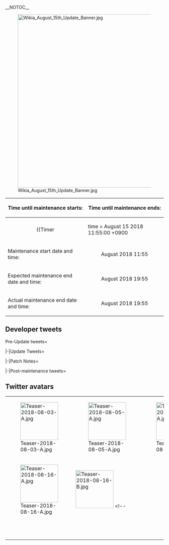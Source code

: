 __NOTOC__

<div style="float:right">{{Edit|Partials/Updates/2018 August {{Ordinal|15}}}}</div>

[[File:Wikia_August_15th_Update_Banner.jpg|550px|center|frameless|link=]]

{{clear}}

{| class="wikitable"
!Time until maintenance starts:
!Time until maintenance ends:
|-
| align="center" |{{Timer
|time = August 15 2018 11:55:00 +0900
|style = font-weight:bold;
|endClass = Maintstarts
|endText = '''Maintenance has begun.'''}}
| align="center" |{{Timer
|time = August 17 2018 19:55:00 +0900
|style = font-weight:bold;
|endClass = Maintends
|endText = '''Maintenance has ended.'''}}
|-
! scope="row" | Maintenance start date and time:
| align="center" | August {{Ordinal|15}} 2018 11:55
|-
! scope="row" | Expected maintenance end date and time:
| align="center" | August {{Ordinal|17}} 2018 19:55
|-
! scope="row" | Actual maintenance end date and time:
| align="center" | August {{Ordinal|17}} 2018 19:55
|}

{{:Partials/Updates/2018 HTML5 Block-1/Content|thread=true}}

== Developer tweets ==
<tabber>Pre-Update tweets=
{{MultiTweet
|MultiTweetID = preUpdate
|color = #ace
|title = Pre Update

|link01 = https://twitter.com/KanColle_STAFF/status/1025567180170059776
|JP01 = 現在「艦これ」運営鎮守府で換装投入準備を進めている「艦これ」第二期(HTML5化)【Block-1】は、最も基本的なバージョンです。【HTML5】移行及び「艦これ」の現機能をほぼ全搭載、さらに新機能も一部先行実装予定です。
※第二期は各【Block】投入時に、段階的に新機能を実装してまいります！
|EN01 = Currently KanColle Development Team is under preparation for the conversion into KanColle 'Phase 2 (HTML5 Ver.)' [Block-1], which will be the most basic version.

After the transition into [HTML5], majority of the currently existing KanColle Game System will be included, and Pre-Release of New Game Mechanics will partially be included as well.

※Phase 2 will have New Mechanics implemented Step-by-Step as we go into each [Block] respectively!
|TL01 = [[User:Shinhwalee|Shinhwalee]]

|link02 = https://twitter.com/KanColle_STAFF/status/1025572435670708224
|JP02 = 今夏投入「艦これ」第二期(HTML5)【Block-1】では
1.艦隊の【艦娘】達を「全て引き継ぎ」ます。
2.艦隊の【装備】群を「引き継ぎ予定」です。
3.各【作戦海域】は「一部更新/新規実装予定」です。
4.各【作戦海域方面】開放状況は、上記3実装に伴い、「各第二作戦海域以降は初期化予定」です。
|EN02 = In the KanColle Phase 2 (HTML5) [Block-1],
<br>
1. All Ship Girls in your Fleet will be inherited.<br>

2. All Equipment in your Fleet are "planned to be inherited".<br>

3. All respective Operation Ocean Areas will be going through a partial update, and will be newly implemented.<br>

4. In conjunction of the Three Implementations listed above, the Opening Situation for each respective Operation Ocean Area Districts will have all Maps after the 2nd Operation Ocean Area in each respective districts will go through initialization.
|TL02 = [[User:Shinhwalee|Shinhwalee]]

|link03 = https://twitter.com/KanColle_STAFF/status/1025574021931261952
|JP03 = 今夏投入「艦これ」第二期(HTML5)【Block-1】では
5.【母港】及び【ドック】拡張状況等は「全て引き継ぎ」ます。
6.【アイテム】保有状態は「全て引き継ぎ」ます。
今月下旬以降開始予定【晩夏イベ】：期間限定海域は、【Block-1】投入/安定後に開催予定です。予めご留意頂けますと幸いです。
|EN03 = In the KanColle Phase 2 (HTML5) [Block-1] being implemented this Summer,
<br>
5. Your Expansions of the Naval Base Slots and the Dock will all be Inherited.<br>

6. All Items in your possession will be inherited. 
<br>

The Limited-time Operational Area 'Late Summer' Event which is scheduled to start in Late August this month will take place after the implementation of [Block-1] and stabilization of the contents.
Please be advised.
|TL03 = [[User:Shinhwalee|Shinhwalee]]

|link04 = https://twitter.com/KanColle_STAFF/status/1025576296623964162
|JP04 = 今夏投入「艦これ」第二期(HTML5)【Block-1】、前述2【装備】の補足です。
・既存の【装備】がなくなることは予定していません。
・一部の【装備】グラフィック等が更新される可能性があります。
・【Block-1】投入時に、可能であれば【装備保有枠】を拡張する可能性があります(無償です)。
|EN04 = We will outline additional information regarding the previously disclosed information about #2: Equipment, which will be implemented in the KanColle Phase 2 (HTML5) [Block-1] during this Summer.<br>
ㆍ We will not be deleting any Equipment you have in possession previously.<br>
ㆍ Certain Equipments' Graphics may receive a revision update.<br>
ㆍ When we implement [Block-1], if possible we may be expanding the Equipment Possession Slots Capacity (It will be FREE). 
|TL04 = [[User:Shinhwalee|Shinhwalee]]

|link05 = https://twitter.com/KanColle_STAFF/status/1025578166260129792
|JP05 = 今夏投入予定「艦これ」第二期(HTML5)【Block-1】、投入換装タイミングは今月前半一杯を予定していますが、換装準備状況によっては安全を見て変更させて頂く可能性があります。提督の皆さん、大変恐縮ですが、予めご了承頂けますと幸いです。鋭意準備を進めてまいります！
|EN05 = The KanColle Phase 2 (HTML5) [Block-1] Implementation timing is scheduled for Early August this month, but depending on the situation for Transition Preparation, if it feels unsafe to proceed, we may delay the implementation date.
Admirals, we are very sorry for the inconvenience that may come, but we hope for your understanding. We will do our best to prepare for the release!
|TL05 = [[User:Shinhwalee|Shinhwalee]]

|link06 = https://twitter.com/KanColle_STAFF/status/1026629182787268608
|JP06 = 前回「艦これ」稼働全サーバ群メンテナンス＆アップデートでは【母港最大拡張枠(運用艦娘+10隻/+40装備)の拡大】及び【艦隊記録拡張枠の拡大(+1枠)】も実施しています。運用艦娘数及び艦隊記録数が増えてきた提督方は活用もご検討ください。同拡張分は、第二期に「全て継承」されます。
|EN06 = In the previous KanColle server maintenance & update we increased port slot maximum (+10 ships / +40 pieces of equipment) as well as fleet preset maximum (+1 slot). Admirals who're using more and more ship girls as well as fleet presets may want to keep this in mind. Said expansions will of course all carry over into Phase 2.
|TL06 = [[User:Admiral Mikado|Admiral Mikado]]

|link07 = https://twitter.com/KanColle_STAFF/status/1026631068114333696
|JP07 = 現在「艦これ」運営鎮守府は、「艦これ」第二期(HTML5化)【Block-1】の実装準備を鋭意進めています。第二期では、保有【艦娘】及び【装備(何点かはグラ/表記等が一部更新されます。予めご了承ください)】は継承されます。また、各装備の【改修】状況及び【航空隊の練度】も全て継承されます。
|EN07 = The KanColle development is diligently working on KanColle Phase 2 (HTML5 transition) Block-1. All your ship girls as well as equipment (artworks/descriptions/etc. of certain pieces will be updated. Keep this in mind.) will be carried over to Phase 2. Furthermore, Any equipment improvements as well as aircraft proficiency levels will also be carried over in their entirety.
|TL07 = [[User:Admiral Mikado|Admiral Mikado]]

|link08 = https://twitter.com/KanColle_STAFF/status/1027301332154081280
|JP08 = 本日も「艦これ」運営鎮守府は朝から「艦これ」第二期(HTML5化)【Block-1】の実装準備を進めています。「艦これ」第二期は【HTML5】に換装致します。
【HTML5】が動作する【Windows】PC環境等、そして同【Mac OS】環境での動作も可能となる予定です。
|EN08 = Even today, the KanColle Development Team is preparing for the release of the KanColle Phase 2 (HTML5 Ver.) [Block-1]. 
KanColle Phase 2 will be going through transition into HTML5.
It will become possible to operate in a HTML5 Running Windows PC and Mac OS environment.
|TL08 = [[User:Shinhwalee|Shinhwalee]]

|link09 = https://twitter.com/KanColle_STAFF/status/1027303012795002880
|JP09 = 「艦これ」第二期(HTML5化)【Block-1】への換装を主軸とした大規模メンテンナス＆アップデートは今夏「来週中盤」を予定しています。同続報は、またご案内させて頂きます。※状況によっては、安全第一で同メンテスケジュールを変更させて頂く可能性もあります。予めご了承頂けますと幸いです。
|EN09 = The Large-Scale Maintenance & Update for the transition of KanColle Phase 2 (HTML5 Ver.) [Block-1] is expected to take place in the Middle of Next Week.
We will outline further information regarding this.
※Depending on the situation, with safety as priority, we may change the Maintenance Schedule. We hope for your understanding.
|TL09 = [[User:Shinhwalee|Shinhwalee]]

|link10 = https://twitter.com/KanColle_STAFF/status/1028458229368381440
|JP10 = 「艦これ」稼働全サーバ群は、【8/15(水) AM11:55】よりメンテナンス＆アップデートを実施させて頂く予定です。同大規模メンテでは
●DBのフルバックアップ
●転属第ニ弾(12サーバ群への異動)実施
●「艦娘」高解像度化アセットの投入
●第二期(HTML5化)【Block-1】への換装
を実施予定です。
|EN10 = The next KanColle Maintenance will take place next Wednesday August 15th, from 11:55 AM. 
During this Large-scale Maintenance, the following will be applied:

* Backup of All Database
* Server Transfer 2nd Round (Transfer applied towards remaining 12 Servers)
* Implementation of High-Definition Resolution Assets of all Ship Girls
* Phase 2 (HTML5 Ver.) [Block-1] Transition.
|TL10 = [[User:Shinhwalee|Shinhwalee]]

|link11 = https://twitter.com/KanColle_STAFF/status/1028460921012740096
|JP11 = 次回「艦これ」稼働全サーバ群メンテナンスは、「艦これ」史上最大規模となるメンテナンス＆アップデートです。安全第一での作業に努めます。同開始予定は【8/15(水) AM11:55】、第二期(HTML5化)【Block-1】への換装完了は【8/17(金) 18:00】を予定しています。大変恐縮です…(続きます)
|EN11 = The upcoming KanColle server maintenance will be the largest maintenance in the history of KanColle. We'll strive to put safety first. It'll start on August 15th at 11:55 AM, and the transition to Phase 2 (HTML5) Block-1 is planned to be completed on August 17th at 18:00. We're terribly sorry... (To-Be-Continued) 
|TL11 = [[User:Admiral Mikado|Admiral Mikado]]

|link12 = https://twitter.com/KanColle_STAFF/status/1028462375668576256
|JP12 = 大変恐縮です、本大規模メンテナンス＆アップデート、提督の皆さん、ご協力頂けますと幸いです。お時間が掛かってしまって、申し訳ありません。可能な限り慎重に、安全第一で作業を進めてまいります。提督の皆さん、第二期に向かう「艦これ」と「艦娘」達、何卒どうぞよろしくお願い致します。
|EN12 = We are extremely sorry, but we hope for all Admirals' cooperation for this Large-Scale Maintenance & Updates.
We are very sorry that it took us this long for the implementation to come. We will proceed with the Maintenance Work with safety as top priority.
Admirals, we hope you for the best for the KanColle and the Ship Girls heading into Phase Two.
|TL12 = [[User:Shinhwalee|Shinhwalee]]

|link13 = https://twitter.com/KanColle_STAFF/status/1029170183150043139
|JP13 = 「艦これ」運営鎮守府は、「艦これ」第二期(HTML5)【Block-1】への換装準備を鋭意進めています。同換装を主軸とした大規模メンテナンス＆アップデートは、明日【8/15(水) AM11:55】より開始予定です。本メンテは長時間＆大規模です。提督の皆さん、大変恐縮です、何卒よろしくお願い致します！
|EN13 = The KanColle development team is diligently working on preparations for the KanColle Phase 2 (HTML5) Block-1 transition. The upcoming large-scale maintenance & update, the majority of which consisting of said transition, will start tomorrow (August 15th) at 11:55 AM. It'll take a long time and, as already mentioned, be large-scale. We're terribly sorry for that and appreciate your understanding.
|TL13 = [[User:Admiral Mikado|Admiral Mikado]]

|link14 = https://twitter.com/KanColle_STAFF/status/1029171895504003072
|JP14 = 「艦これ」第二期(HTML5)【Block-1】によって、「艦これ」は現在のFlashからHTML5ベースに全換装されます。【Block-1】は、その最も基本的なバージョンで、現在「艦これ」が持つ機能をほぼそのまま継承/搭載しています(見た目も大きく変わりません。ただし、DB構造にも改修を施し…(続きます)
|EN14 = The KanColle Phase 2 (HTML5 Ver.) [Block-1] will have KanColle convert from the current Flash platform into the new HTML5 platform.
[Block-1] will be the most basic version, where the majority of the currently existing KanColle Game Mechanism will be inherited/included
(The Design will mostly stay the same as well). However the Database Structure will be remodeled... (To-Be-Continued)
|TL14 = [[User:Shinhwalee|Shinhwalee]]

|link15 = https://twitter.com/KanColle_STAFF/status/1029173125173243905
|JP15 = 「艦これ」第二期(HTML5)【Block-1】では、DB(データベース)構造に改修を施し、これまで増築による増築を重ねていた同内容を再整理、【艦娘】ソートシステムの(地味ではありますが)近代化改修を行っています。同ソートでは、従来と並び順が変わります。予めご留意ください。また…(続きます)
|EN15 = For KanColle Phase 2 (HTML5) Block-1 we are going to modify the game's database structure and rearrange the contents that have been added to it one after another, and modernise the ship girl sorting system (we know it's not much). The sort order will be different to what it has been like so far. Please bear this in mind. Furthermore... (TBC)
|TL15 = [[User:Admiral Mikado|Admiral Mikado]]

|link16 = https://twitter.com/KanColle_STAFF/status/1029175943372230661
|JP16 = 「艦これ」第二期(HTML5)【Block-1】では、「艦これ」ゲーム画面自体の高解像度化を合わせて実施致します。【画面サイズ】を従来より、縦+50%拡大、横+50%拡大、面積にして2倍以上(同第一期比)大きく再実装する予定です。同改修により、提督の皆さんに「艦娘」の姿をより鮮明にお贈りします。
|EN16 = For KanColle Phase 2 (HTML5) Block-1 we are also going to increase the game window resolution. The window size will increase by 50% both horizontally and vertically, which means the new window surface will be more than double its original size. This upgrade should provide admirals with an even clearer image of their ship girls.
|TL16 = [[User:Admiral Mikado|Admiral Mikado]]

|link17 = https://twitter.com/KanColle_STAFF/status/1029177396681826304
|JP17 = 次回「艦これ」稼働全サーバ群メンテナンスは、明日【8/15(水) AM11:55】より開始、同作業完了は【8/17(金) 18:00】を予定しています。同メンテによって、第二期(HTML5)【Block-1】への換装を実施致します。提督の皆さん、長時間＆大規模メンテとなり大変恐縮です。ご協力何卒お願い致します。
|EN17 = The next KanColle Server Maintenance will start tomorrow Wednesday August 15th from 11:55 AM, and the end date is slated to be Friday, August 17th at 18:00. 
Through this Maintenance, the Game will be remodeled into the Phase 2 (HTML5) [Block-1]. 

Admirals, it will be a very long Maintenance, and we apologize for the inconvenience. We hope for your cooperation.
|TL17 = [[User:Shinhwalee|Shinhwalee]]

|link18 = https://twitter.com/KanColle_STAFF/status/1029535566986014720
|JP18 = 「艦これ」稼働全サーバ群は、本日【11:55】よりメンテナンスに入ります。同メンテナンスは、長時間＆大規模メンテナンスです。同作業完了は、【8/17(金) 18:00】を予定しています。本大規模メンテに伴うアップデートによって、「艦これ」第二期(HTML5)【Block-1】への換装を実施予定です。
#艦これ
|EN18 = The KanColle server maintenance is going to start today at 11:55. It'll be a large-scale maintance and take a long time. Estimated time of completion is August 17th, 18:00. The update during said large-scale maintenance includes the transition to KanColle Phase 2 (HTML5) Block-1.
|TL18 = [[User:Admiral Mikado|Admiral Mikado]]

|link19 = https://twitter.com/KanColle_STAFF/status/1029561152009723904
|JP19 = 「艦これ」稼働全サーバ群は、この後【11:55】より長時間＆大規模メンテナンスに入ります。
提督の皆さん、「艦これ」第一期、五年間、ありがとうございました！
心より、感謝申し上げます！
|EN19 = 
|TL19 = 

|link20 = https://twitter.com/KanColle_STAFF/status/1029565862355730432
|JP20 = 「艦これ」稼働全サーバ群は、長時間＆大規模メンテナンスに突入しました。同作業完了は【8/17(金) 18:00】を予定しています。本メンテに伴うアップデートによって、「艦これ」第二期(HTML5)【Block-1】への換装を実施予定です。艦娘たち、そして提督の皆さん、第一期本当にお疲れさまでした！
|EN20 = 
|TL20 = 

|link21 = 
|JP21 = 
|EN21 = 
|TL21 = 

|link22 = 
|JP22 = 
|EN22 = 
|TL22 = 

|link23 = 
|JP23 = 
|EN23 = 
|TL23 = 

|link24 = 
|JP24 = 
|EN24 = 
|TL24 = 
}}


|-|Update Tweets=
{{MultiTweet
|MultiTweetID = Update
|color = #ace
|title = Update


|link01 = https://twitter.com/KanColle_STAFF/status/1029892523185958912
|JP01 = 「艦これ」稼働全サーバ群長時間＆大規模メンテナンスは、12サーバ群への転属第二弾実施も完了し、中盤のシークエンスに入りました。これまでの作業は順調に進捗しています。予定通り作業が完了すれば、明日【8/17(金) 18:00】に各サーバ群の再開放を実施予定です。安全第一で作業に努めます。
|EN01 = Through the currently running KanColle Servers' Long Term Large Scale Maintenance, we have completed the 2nd Round of Server Transfers, and have gone into the Middle Sequence of the Maintenance. 
So far we are progressing very smoothly. If all tasks are completed as scheduled, all Servers will be re-opened up tomorrow Friday August 17th at 18:00. 
We will do our best to proceed with safety as top priority.
|TL01 = [[User:Shinhwalee|Shinhwalee]]

|link02 = https://twitter.com/KanColle_STAFF/status/1029897037230133248
|JP02 = 「艦これ」稼働全サーバ群長時間＆大規模メンテナンス中ですが、まだ、まだ夏は終わっていないっ…！ということで、本メンテが無事終了すれば、第二期(HTML5)【Block1】換装記念、艦娘【水着mode】を一隻追加実装予定です！そろそろカボチャも美味しい季節…こちらも少しだけお楽しみに！
|EN02 = The large-scale and super-long KanColle server maintenance is still going on, but summer is not over yet! With that said, once the maintenance is over, we're going to add one more Swimsuit CG to celebrate the transition to Phase 2 (HTML5) Block1! It's almost the season of delicious pumpkins... It's not much, but look forward to it!
|TL02 = [[User:Admiral Mikado|Admiral Mikado]]

|link03 = https://twitter.com/KanColle_STAFF/status/1030112199660822529
|JP03 = マルマルフタマル。提督の皆さん、お疲れさまです。

「艦これ」稼働全サーバ群は長時間＆大規模メンテナンスを実施中です。現在作業は、後半のシークエンスに移行しつつあります。これまでのところ、作業は予定通り進捗しています。引き続き安全第一で、作業を進めてまいります！
|EN03 = 
|TL03 = 

|link04 = https://twitter.com/KanColle_STAFF/status/1030249723565760512
|JP04 = 現在実施中の「艦これ」稼働全サーバ群長時間＆大規模メンテナンスの完了を以て、私達「艦これ」は第二期(HTML5)【Block-1】への換装を敢行致します。
本【Block-1】は、第二期(HTML5)の最も基本的な初期バージョンです。同換装作業完了は、現時点では本日【18:00】を予定しています。
|EN04 = 
|TL04 = 

|link05 = https://twitter.com/KanColle_STAFF/status/1030333309266456576
|JP05 = 「艦これ」稼働全サーバ群の第二期(HTML5)【Block-1】への換装を主目的とした長時間＆大規模メンテナンスは、全サーバ群各艦隊の「艦娘」データベース更新を終え、最終シークエンスの一歩手前まで進捗しました。データの更新は無事完了しています。
|EN05 = The long term large scale Maintenance for the transition into KanColle Phase 2 (HTML5) [Block-1] has just completed the update of all servers' respective Fleets' Ship Girls Database, and have reached its final sequence. 

The Data Update is safely reaching completion.
|TL05 = [[User:Shinhwalee|Shinhwalee]]

|link06 = https://twitter.com/KanColle_STAFF/status/1030344237714292737
|JP06 = 「艦これ」稼働各サーバ群長時間＆大規模メンテナンスは、再開放に向けた最終シークエンス前の各実装状態確認作業中です。現在一部サーバに遅れが出ており、復旧実装に入っています。全サーバ群開放時を【19:55】に再設定させて頂けますと助かります。大変申し訳ありません。作業を急ぎます。
|EN06 = All running KanColle Servers' Long-Term Large Scale Maintenance is in its Final Sequence while confirming each respective Contents, with opening the Servers as its goal.
However certain Servers are currently experiencing delays and we have currently gone into the process of repair. 
All Server Opening Time is rescheduled to be at 19:55. We deeply apologize for the inconvenience. We will try to finish the tasks as soon as possible.
|TL06 = [[User:Shinhwalee|Shinhwalee]]

|link07 = https://twitter.com/KanColle_STAFF/status/1030346359885389824
|JP07 = 「艦これ」第二期(HTML5)【Block-1】は、HTML5が稼働する下記ブラウザ環境で動作可能です。
▼Windows環境
【Windows 8以降】Google Chrome / Mozilla Firefox / Microsoft Edge 
▼Mac OS環境
【Mac OSX 10.11以降】Google Chrome / Mozilla Firefox / Safari11以上
|EN07 = The KanColle Phase 2 (HTML5) [Block-1] will be available to play on HTML5-Running Browsers of the following:

▼Windows PC
【Windows 8 or Higher 】Google Chrome / Mozilla Firefox / Microsoft Edge

▼Mac OS PC
【Mac OSX 10.11 or Higher】
Google Chrome / Mozilla Firefox / Safari 11 or Higher
|TL07 =  [[User:Shinhwalee|Shinhwalee]]

|link08 = https://twitter.com/KanColle_STAFF/status/1030348098172645376
|JP08 = 上記HTML5稼働ブラウザ環境は推奨環境です。上記以外でもそれぞれの環境により稼働しますが、可能であれば本ブラウザ環境でのプレイをお薦め致します。
|EN08 = The HTML5-Running Browser environment stated beforehand are Minimum Recommendations.

The game may still be run in other respective environments outside of the recommendations given, but we recommend for you to play in the minimum recommended Browser environment given.
|TL08 = [[User:Shinhwalee|Shinhwalee]]

|link09 = https://twitter.com/KanColle_STAFF/status/1030349439204876289
|JP09 = 「艦これ」第二期(HTML5)【Block-1】換装後、現在のAndroid版は発展的に統合を予定しています。ですが、本アップデート後、リニューアル後の各作戦海域はAndroid版にも投入、同環境でプレイ可能です。
※艦ソート順序は、第二期仕様となります。
※ただし、第二期の機能は原則使用できません。
|EN09 = After the transition into KanColle Phase 2 (HTML5) [Block-1], the current Android App will be updated the same as well.

You will still be however be able to sortie into each respective Renewed Operational Area Maps on the Android Ver. as well.
※ The Ship Sort Order System is a Phase 2 Content
※ However in principle, the Phase 2 Game Mechanics will be unavailable to use
|TL09 = [[User:Shinhwalee|Shinhwalee]]

|link10 = https://twitter.com/KanColle_STAFF/status/1030350788080459776
|JP10 = どの環境下においても、「艦これ」第二期の作戦データベースは共通です。第二期UI機能の一部は使用できませんが、本アップデート完了後でも、現行Android版で第二期作戦海域の攻略＆艦隊運用/育成は可能です。
|EN10 =  No matter which environment you play the game in, all KanColle Phase 2 Operation Data are common.
The Phase 2 UI mechanics will partially be unavailable to use, but even after the completion of the current update, in the Android Ver. you will still be able to Organize and Sortie your Fleets out to the Renewed Phase 2 Operational Area Maps.
|TL10 =[[User:Shinhwalee|Shinhwalee]]


|link11 = https://twitter.com/KanColle_STAFF/status/1030352537776345088
|JP11 = 「艦これ」第二期(HTML5)【Block-1】換装後、前述のHTML5ブラウザ環境下において、「艦これ」プレイ画面は面積において約二倍以上、各「艦娘」たちをより高解像度でお届け致します！
|EN11 =We will be presenting each Ship Girls in a higher Resolution KanColle Game Screen more than 2x Times higher after the full transition of KanColle Phase 2 (HTML5) [Block-1]!
|TL11 = [[User:Shinhwalee|Shinhwalee]]

|link12 = https://twitter.com/KanColle_STAFF/status/1030381206225862656
|JP12 = 「艦これ」稼働各サーバ群長時間＆大規模メンテナンスは、最終シークエンスに突入しました。現時点最新の全サーバ群開放時間は、本日【19:55】を予定しています。この後19:30前後より、本メンテナンスに伴うアップデート情報及び同関連情報をお知らせしてまいります。
|EN12 = 
|TL12 = 

|link13 = https://twitter.com/KanColle_STAFF/status/1030391320110456832
|JP13 = メンテナンス直後は接続が集中します。また安定するまで予期しない挙動、接続が不安定となる状態が発生する場合があります。提督の皆さん、本長時間＆大規模メンテナンスが完了してもすぐには飛び込まず、少し時間をおいてからご接続いただけますと、大変助かります！
今暫くお待ちください。
|EN13 = 
|TL13 = 

|link14 = https://twitter.com/KanColle_STAFF/status/1030401303606833153
|JP14 = この後、【19:55】より「艦これ」各サーバ群再開放を開始してまいります。
※まず、「艦これ」第二期(HTML5)【Block-1】換装を実施致します。
※現行Android版は、同換装処置全完了後、【20:50】前後より接続を開放致します。申し訳ありません、こちらは少しの間お待ち頂けますと幸いです。
|EN14 = 
|TL14 = 

|link15 = 
|JP15 = 
|EN15 = 
|TL15 = 
}}

|-|Patch Notes=
{{MultiTweet
|MultiTweetID = patch
|color = #ace
|title = Patch notes

|link01 = https://twitter.com/KanColle_STAFF/status/1030402698414190592
|JP01 = 「艦これ」全サーバ群長時間＆大規模メンテナンスに伴うアップデート情報を
お知らせしていきます。

01▼「艦これ」第二期(HTML5)【Block-1】換装開始！
「艦これ」第二期の基本バージョン、第二期(HTML5)【Block-1】をHTML5ベースで稼働するブラウザゲームとして、換装投入開始します。
|EN01 = We are now going to post the patch notes of this very long large-scale KanColle server maintenance

01▼ Transition to KanColle Phase 2 (HTML5) Block-1
We've switched to the base version of KanColle Phase 2 i.e. Phase 2 (HTML5) Block-1, which is using HTML5 as its base.

|TL01 = [[User:Admiral Mikado|Admiral Mikado]]

|link02 = https://twitter.com/KanColle_STAFF/status/1030403530350186496
|JP02 = 02▼各【作戦海域】の第二期リニューアル実装開始！
中部海域全域、鎮守府海域【#1-6】鎮守府近海航路、北方海域【#3-5】北方AL海域を除く各作戦海域が、第二期作戦開始と共にリニューアル実装されます。
※敵艦隊や航路分岐条件等は、今後更新される場合があります。
|EN02 = 02▼ Phase 2 map renewal
With Phase 2 all maps except the entirety of World 6, 1-6 and 3-5 have been revamped from the ground up.
※Enemy fleets, branching routes etc. may be different.
|TL02 = [[User:Admiral Mikado|Admiral Mikado]]

|link03 = https://twitter.com/KanColle_STAFF/status/1030404726603444224
|JP03 = 03▼「艦これ」ゲーム画面拡大＆「艦娘」【解像度向上】
「艦これ」第二期(HTML5)【Block-1】では、「艦これ」ゲーム画面を約二倍の面積、1200pixel×720pixelに拡張、併せて各「艦娘」の表示解像度向上を図ります。これからも「艦これ」と「艦娘」をどうぞよろしくお願い致します！
|EN03 = 03▼ KanColle game resolution upgrade & Ship Girl resolution upgrade
For KanColle Phase 2 (HTML5) Block-1 we have increased the game's resolution to 1200x720, so roughly double its original size, and accordingly increased the each ship girl game asset's resolution as well. Please keep taking care of KanColle and your ship girls!
|TL03 = [[User:Admiral Mikado|Admiral Mikado]]

|link04 = https://twitter.com/KanColle_STAFF/status/1030405411466178562
|JP04 = 04▼【サーバ間転属(第二弾)】の実施
先に希望を募った「異動願い」により、抽選でサーバ間転属の第二弾を実施しました。
※転属実施は抽選です。
※今回の転属先は、後半12サーバ群が対象です。
※転属実施をもって辞令発表とさせて頂きます。
|EN04 = 04▼ Server Transfer, Round 2
We've completed the second server transfer round, the winners of which have been chosen via lottery.
※ Winners were chosen via lottery.
※ This round was for admirals were transferred to the remaining 12 servers.
※ We'll publish a personnel change notice with the server transfer.
|TL04 = [[User:Admiral Mikado|Admiral Mikado]]

|link05 = https://twitter.com/KanColle_STAFF/status/1030406071683170304
|JP05 = 05▼【装備運用枠】の無償拡張
各提督方の母港「装備運用枠」を【+20装備分】、無償拡張します。
※既に着任されている提督はもちろん、新規着任提督にも適用されます。
※第二期(HTML5)【Block-1】はもちろん、現行Android版でも、同じく拡張致します。
|EN05 = 05▼ Free equipment slot expansion
All admirals receive 20 equipment slots free of charge.
* This applies to both old and new admirals.
* And of course both Phase 2 (HTML5) Block-1 and the Android version.
|TL05 = [[User:Admiral Mikado|Admiral Mikado]]

|link06 = https://twitter.com/KanColle_STAFF/status/1030406676451680256
|JP06 = 06▼【装備】の継承＆一部【装備】更新実装
実装済の「装備」は全て第二期に継承されます。
また、同一部はグラ・名称・補正・装備改修等を更新実装します。
同時に、新装備「12.7cm連装砲A型」を実装します。
※新装備は、特に強くはありません。
※新装備は、特I型との邂逅で獲得可能です。
|EN06 = 06▼ Equipment carry-over & Updates to some of it
All equipment that has been added to the game is carried over to Phase 2.
Futhermore, the artworks,  names, stats, modding effects etc. of some pieces have been changed.
And at the same we're adding the new "12.7cm Twin Gun Mount Model A".
※ It's not particularly strong.
※ You can get it from Special Type I destroyers.
|TL06 = [[User:Admiral Mikado|Admiral Mikado]]


|link07 = https://twitter.com/KanColle_STAFF/status/1030407327885586434
|JP07 = 07▼【司令部レベル上限】の上方修正
司令部レベルの上限を上方修正し、現在経験値がカンストしている方も、戦果及び経験値を重ねることが可能となります。
※ただし、余りにも突出した数字の場合は独自に精査を重ね、規約違反が判明した場合は恐縮ですが任意のタイミングで処理対応致します。
|EN07 = 07▼ HQ Level cap increase
The HQ Level cap has been increased so that admirals who've already reached the cap can keep farming EXP and ranking points.
※However, if you keep farming them too much, we might keep an eye on you, and if we determine that you violated our ToS, we'll ban your account.
|TL07 = [[User:Admiral Mikado|Admiral Mikado]]

|link08 = https://twitter.com/KanColle_STAFF/status/1030411750049370113
|JP08 = 08▼秋月型防空駆逐艦「涼月」、記念【水着mode】投入開始！
「艦これ」第二期(HTML5)【Block-1】記念、「涼月」【水着mode】を期間限定実装開始します！現在夏季限定実装中の「艦娘」【水着mode】と共に、秋月型防空駆逐艦も引き続き、どうぞよろしくお願い致します！
|EN08 = 08▼ Akizuki-class Anti-Air Destroyer "Suzutsuki" receives commemorative Swimsuit CG
To celebrate KanColle Phase 2 (HTML5) Block-1, Suzutsuki receives a time-limited Swimsuit CG! Please take good care of her an the other girls with Swimsuit CGs.
|TL08 = [[User:Admiral Mikado|Admiral Mikado]]

|link09 = https://twitter.com/KanColle_STAFF/status/1030413806378209280
|JP09 = 09▼第二期【ボイス】新規投入＆一部更新実装
大量の「艦これ」開幕＆提督指揮開始ボイス群を中心とした一部ボイスの新規投入及び更新を実施します。
※「艦これ」開幕＆指揮開始ボイスはHTML5化に伴い、再生タイミングを若干変更します。
※本件以降、特に記載ない場合【HTML5】対応です。
|EN09 = 09▼ New Phase 2 voice lines & updates to certain other voice lines
We've added a whole bunch of new voice lines related to how KanColle and its admirals got started, and changed a few other ones.
※The playback timing of these voice lines has been slightly changed due to the HTML5 transition.
※From this point on, if not explicitly mentioned, assume everything's compatible with HTML5.
|TL09 = [[User:Admiral Mikado|Admiral Mikado]]

|link10 = https://twitter.com/KanColle_STAFF/status/1030414790026387458
|JP10 = 10▼母港【UIスキン】選択変更機能の実装開始
母港のヘッダー＆フッターなどの【UIスキン】を一部提督が選択変更できる新機能が「艦これ」第二期(HTML5)【Block-1】以降、実装されます。
従来通りの「一式」、保有装備数がUIヘッダーに表示される「一式改」、艦艇テイストが愉しめ…(続きます)
|EN10 = 10▼ Home Port UI Skin Selection added
The home port's UI skin, such as the header of footer, can now be changed starting with KanColle Phase 2 (HTML5) Block-1.
There's the good old "Type 1" as you know it, there's "Type 1 Kai" that displays your equipment amount in the UI header, ... (TBC)
|TL10 =[[User:Admiral Mikado|Admiral Mikado]]

|link11 = https://twitter.com/KanColle_STAFF/status/1030415725540732928
|JP11 = 11▼母港【UIスキン】選択変更機能の実装開始 (続)
保有装備数がUIヘッダーに表示される「一式改」、艦艇テイストが愉しめる、カタパルト好きには堪らない(かもしれない)「二式」、全く違う雰囲気の「三式」、一部英語表記でグローバル気分の「三式改」を初期状態でご用意！
(続きます)
|EN11 = 11▼ Home Port UI Skin Selection (Part 2)
There's "Type 1 Kai" that displays your equipment amount in the UI header, there's "Type 2" for those enjoy warship and catapult visuals a little bit too much (maybe), and then there's the completely different "Type 3", and "Type 3 Kai" with a partly English interface to give it an international flair. (TBC)
|TL11 = [[User:Admiral Mikado|Admiral Mikado]]

|link12 = https://twitter.com/KanColle_STAFF/status/1030416363968315392
|JP12 = 12▼母港【UIスキン】選択変更機能の実装開始 (How to 変更!)
地味な変更ではありますが、標準状態の「一式」UIから「三式改」まで、母港画面右下の【OPTION】で、選択変更可能です。
※本機能は今後拡張予定…本当に少しだけ…地味にお楽しみに！
|EN12 = 12▼ Home Port UI Skin Selection (How to actually change it)
It's pretty simple. You can change from the default "Type 1" all the way to "Type 3 Kai" from the OPTION menu in the bottom left of the home port screen.
※ We're going to add more skins soon... it's not much, but look forward to them!
|TL12 = [[User:Admiral Mikado|Admiral Mikado]]

|link13 = https://twitter.com/KanColle_STAFF/status/1030417592362516482
|JP13 = 13▼「艦娘」【ソート機能】の大幅強化 1/2
さあ、出撃する艦隊を編成するぞ…えーと、あの艦娘は…何型だから…あれ、どこだっけ? そんな戸惑いを少しでも解消すべく「艦娘」ソート機能を強化、艦娘データベースを更新、【艦ソート】を根本的に整理しました！
※本改良は全環境下で有効です！
|EN13 = 13▼ Ship Girl Sorting Algorithm greatly improved 1/2
"Alright, let's form a fleet... uuuuh, wait... she belongs to that class, soooo.... where's she again?"
All of you have probably made an experience like this, so in order to alleviate this problem at least a little bit you improved the ship girl sorting algorithm, updated the ship girl database and reworked the whole sort function from the ground up!
※ This improvement applies to all game environments!
|TL13 = [[User:Admiral Mikado|Admiral Mikado]]

|link14 = https://twitter.com/KanColle_STAFF/status/1030421333576839169
|JP14 = 14▼「艦娘」【ソート機能】の大幅強化 2/2
「艦これ」第二期(HTML5)【Block-1】では、「艦ソート」強化の他に、さらに【艦種】ソートタブを増設実装しました！戦艦、航空母艦、重巡、駆逐艦はもちろん、海防艦まで艦種タブを抽出可能、また前述の艦ソート、Lvソート等と複合運用も可能です！
|EN14 = 14▼ Ship Girl Sorting Algorithm greatly improved 2/2
In KanColle Phase 2 (HTML5) Block-1 we didn't just improve the ship sorting algorithm, but also added a "ship type" option to the sorting tab! Battleships, aircraft carriers, heavy cruisers, destroyers, even coastal defence ships can be selected from that tab. Furthermore, you can now use multiple sorting options, such as by ship or level, at the same time!
|TL14 = [[User:Admiral Mikado|Admiral Mikado]]


|link15 = https://twitter.com/KanColle_STAFF/status/1030422161125588992
|JP15 = 15▼「艦娘」【ソート機能】の大幅強化 (おまけ)
「艦これ」第二期(HTML5)【Block-1】以降の搭載された、【艦種】抽出タブは付近に設営された三角ボタンで【一括On/Off】、また同じく付近に設置した小さいボタンで、タグ表示を「駆逐艦」から「DD」に変更可能という地味な機能も搭載しました！
|EN15 = 15▼ Ship Girl Sorting Algorithm Improvements (Bonus)
If you ship click on the triangle next to the newly added ship type filter tab, you can turn all filters on and off at once. Furthermore, if click on the small button on the other side of the tab, you can switch the tab descriptions between "Destroyer" and "DD"!
|TL15 = [[User:Admiral Mikado|Admiral Mikado]]


|link16 = https://twitter.com/KanColle_STAFF/status/1030424236765003776
|JP16 = 16▼新作戦海域方面「南西海域」実装開始！
本アップデート完了後から、新作戦海域方面【南西海域】の実装を開始しました！本作戦海域方面は、まだ最初の作戦海域「ブルネイ泊地沖」のみの実装です！各海域の開放トリガーも少し更新されています。
艦隊…抜錨！提督の皆さん、健闘を祈ります！
|EN16 = 16▼ Implementation of the new World "South-Western Sea"
The new "South-Western Sea" area will become available after this update has been completed! However, only the first map "Brunei Anchorage Sea" will be available. Also, the unlock requirements of all maps have been slightly changed.
Fleets, set sail! Good luck and fair seas, admirals!
|TL16 = [[User:Admiral Mikado|Admiral Mikado]]


|link17 = https://twitter.com/KanColle_STAFF/status/1030427969615843328
|JP17 = 17▼「艦娘」【育成上限】の上方修正
ずっと大切に育てていた「艦娘」、もう完全カンストしてしまって…という提督も大丈夫！「艦娘」レベル上限を【Lv.175】まで開放しました！多くを満遍なく上げるもよし、一点集中もよし、引き続き、提督方の艦隊の「艦娘」たちをよろしくお願い致します！
|EN17 = 17▼ Ship Girl Level Cap increased
To all admirals whose precious ship girls have already reached the level cap, fret not! The level cap has been raised to Lv.175! Whether you focus on only a select few or level everyone equally, please keep taking care of your girls!
|TL17 = [[User:Admiral Mikado|Admiral Mikado]]


|link18 = https://twitter.com/KanColle_STAFF/status/1030429076903739392
|JP18 = 18▼補足事項です。
大変恐縮です、「編成」の【はずす】を右下に移動しました。少しの間慣れないかもしれません、申し訳ありません。こちら、ご留意頂けますと幸いです。また、敵艦隊との交戦経験値の在り方は、イベ海域と共通に再設定させて頂きました。こちらもご理解頂けますと幸いです。
|EN18 = 18▼ Supplement
We're terribly sorry, but we moved the "Remove" option in the fleet setup menu to the bottom right. It might take some time to get used to, but please bear with it. Furthermore, similarly to event maps we've changed the EXP gain from battles. We hope for your understanding.
|TL18 = [[User:Admiral Mikado|Admiral Mikado]]


|link19 = 
|JP19 = 
|EN19 = 
|TL19 = 

|link20 = 
|JP20 = 
|EN20 = 
|TL20 = 

|link21 = 
|JP21 = 
|EN21 = 
|TL21 = 

|link22 = 
|JP22 = 
|EN22 = 
|TL22 = 

|link23 = 
|JP23 = 
|EN23 = 
|TL23 = 

|link24 = 
|JP24 = 
|EN24 = 
|TL24 = 

|link25 = 
|JP25 = 
|EN25 = 
|TL25 = 

|link26 = 
|JP26 = 
|EN26 = 
|TL26 = 

|link27 = 
|JP27 = 
|EN27 = 
|TL27 = 

|link28 = 
|JP28 = 
|EN28 = 
|TL28 = 

|link29 = 
|JP29 = 
|EN29 = 
|TL29 = 

|link30 = 
|JP30 = 
|EN30 = 
|TL30 = 
}}

|-|Post-maintenance tweets=
{{MultiTweet
|MultiTweetID = postmaint
|color = #ace
|title = Post-maintenance tweets

|link01 = 
|JP01 = 
|EN01 = 
|TL01 = 

|link02 = 
|JP02 = 
|EN02 = 
|TL02 = 

|link03 = 
|JP03 = 
|EN03 = 
|TL03 = 

|link04 = 
|JP04 = 
|EN04 = 
|TL04 = 

|link05 = 
|JP05 = 
|EN05 = 
|TL05 = 

|link06 = 
|JP06 = 
|EN06 = 
|TL06 = 

|link07 = 
|JP07 = 
|EN07 = 
|TL07 = 

|link08 = 
|JP08 = 
|EN08 = 
|TL08 = 

|link09 = 
|JP09 = 
|EN09 = 
|TL09 = 

|link10 = 
|JP10 = 
|EN10 = 
|TL10 =

|link11 = 
|JP11 = 
|EN11 = 
|TL11 = 

|link12 = 
|JP12 = 
|EN12 = 
|TL12 = 

|link13 = 
|JP13 = 
|EN13 = 
|TL13 = 

|link14 = 
|JP14 = 
|EN14 = 
|TL14 = 

|link15 = 
|JP15 = 
|EN15 = 
|TL15 = 

|link16 = 
|JP16 = 
|EN16 = 
|TL16 = 

|link17 = 
|JP17 = 
|EN17 = 
|TL17 = 

|link18 = 
|JP18 = 
|EN18 = 
|TL18 = 

|link19 = 
|JP19 = 
|EN19 = 
|TL19 = 

|link20 = 
|JP20 = 
|EN20 = 
|TL20 = 

|link21 = 
|JP21 = 
|EN21 = 
|TL21 = 

|link22 = 
|JP22 = 
|EN22 = 
|TL22 = 

|link23 = 
|JP23 = 
|EN23 = 
|TL23 = 

|link24 = 
|JP24 = 
|EN24 = 
|TL24 = 

|link25 = 
|JP25 = 
|EN25 = 
|TL25 = 

|link26 = 
|JP26 = 
|EN26 = 
|TL26 = 

|link27 = 
|JP27 = 
|EN27 = 
|TL27 = 

|link28 = 
|JP28 = 
|EN28 = 
|TL28 = 

|link29 = 
|JP29 = 
|EN29 = 
|TL29 = 

|link30 = 
|JP30 = 
|EN30 = 
|TL30 = 
}}
</tabber>

== Twitter avatars ==
{| class="wikitable"
| style="width:120px;" | [[File:Teaser-2018-08-03-A.jpg|120px]]
| style="width:120px;" | [[File:Teaser-2018-08-05-A.jpg|120px]]
| style="width:120px;" | [[File:Teaser-2018-08-12-A.jpg|120px]]
| style="width:120px;" | [[File:Teaser-2018-08-13-A.jpg|120px]]
|-
| style="width:120px;" | [[File:Teaser-2018-08-16-A.jpg|120px]]
| style="width:120px;" | [[File:Teaser-2018-08-16-B.jpg|120px]]
<!--
| style="width:120px;" | 
| style="width:120px;" | 
| style="width:120px;" | 
|-
| style="width:120px;" |
| style="width:120px;" |
| style="width:120px;" |
| style="width:120px;" |
-->

|}